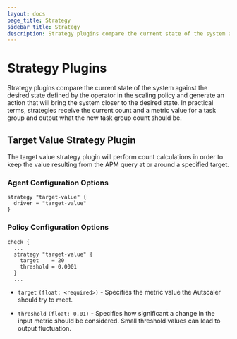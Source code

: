 ```yaml
---
layout: docs
page_title: Strategy
sidebar_title: Strategy
description: Strategy plugins compare the current state of the system against the desired state.
---
```


# Strategy Plugins

Strategy plugins compare the current state of the system against the desired state
defined by the operator in the scaling policy and generate an action that will
bring the system closer to the desired state. In practical terms, strategies
receive the current count and a metric value for a task group and output what
the new task group count should be.

## Target Value Strategy Plugin

The target value strategy plugin will perform count calculations in order to keep
the value resulting from the APM query at or around a specified target.

### Agent Configuration Options

```hcl
strategy "target-value" {
  driver = "target-value"
}
```

### Policy Configuration Options

```hcl
check {
  ...
  strategy "target-value" {
    target    = 20
    threshold = 0.0001
  }
  ...
```

- `target` `(float: <required>)` - Specifies the metric value the Autscaler
  should try to meet.

- `threshold` `(float: 0.01)` - Specifies how significant a change in the input
  metric should be considered. Small threshold values can lead to output
  fluctuation.

